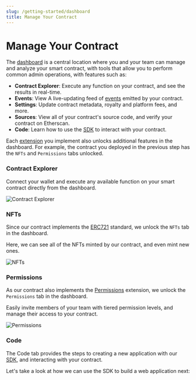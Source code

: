 ```yaml
---
slug: /getting-started/dashboard
title: Manage Your Contract
---
```



# Manage Your Contract

The [dashboard](/dashboard) is a central location where you and your team can manage and analyze your smart contract,
with tools that allow you to perform common admin operations, with features such as:

- **Contract Explorer**: Execute any function on your contract, and see the results in real-time.
- **Events**: View A live-updating feed of [events](https://docs.soliditylang.org/en/v0.8.17/contracts.html#events) emitted by your contract.
- **Settings**: Update contract metadata, royalty and platform fees, and more.
- **Sources**: View all of your contract's source code, and verify your contract on Etherscan.
- **Code**: Learn how to use the [SDK](/sdk) to interact with your contract.

Each [extension](/solidity/extensions) you implement also unlocks additional features in the dashboard. For example,
the contract you deployed in the previous step has the `NFTs` and `Permissions` tabs unlocked.

### Contract Explorer

Connect your wallet and execute any available function on your smart contract directly from the dashboard.

![Contract Explorer](./assets/explorer.png)

### NFTs

Since our contract implements the [ERC721](/solidity/extensions/erc721) standard, we unlock the `NFTs` tab in the dashboard.

Here, we can see all of the NFTs minted by our contract, and even mint new ones.

![NFTs](./assets/nfts-tab.png)

### Permissions

As our contract also implements the [Permissions](/solidity/extension-contracts/permissions) extension, we unlock the `Permissions` tab in the dashboard.

Easily invite members of your team with tiered permission levels, and manage their access to your contract.

![Permissions](./assets/permissions-tab.png)

### Code

The Code tab provides the steps to creating a new application with our [SDK](/sdk), and interacting with your contract.

Let's take a look at how we can use the SDK to build a web application next:

<div className="row" style={{ marginBottom: 16 }}>
  <div className="col col--12" style={{ padding: 8, paddingBottom: 0 }}>
    <QuickstartCard
      name="Next Up: Build An Application with the SDK"
      link="/getting-started/apps"
      image="/assets/product/sdk.png"
    />
  </div>
</div>
